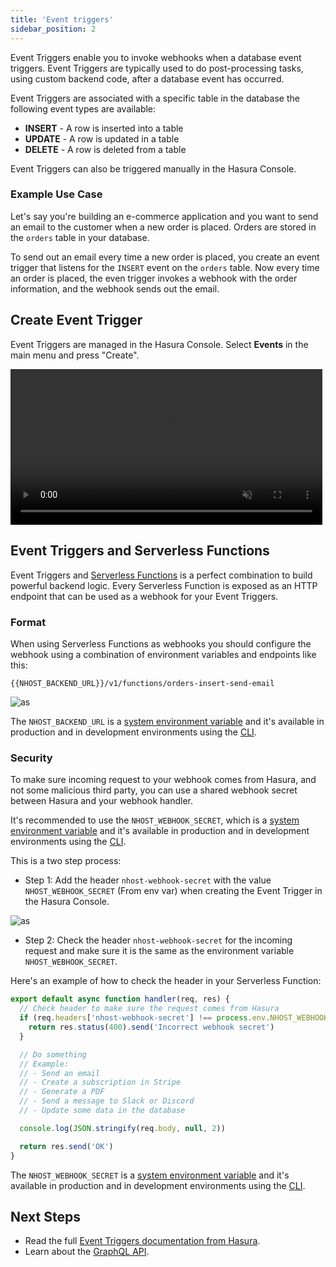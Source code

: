 ```yaml
---
title: 'Event triggers'
sidebar_position: 2
---
```


Event Triggers enable you to invoke webhooks when a database event triggers. Event Triggers are typically used to do post-processing tasks, using custom backend code, after a database event has occurred.

Event Triggers are associated with a specific table in the database the following event types are available:

- **INSERT** - A row is inserted into a table
- **UPDATE** - A row is updated in a table
- **DELETE** - A row is deleted from a table

Event Triggers can also be triggered manually in the Hasura Console.

### Example Use Case

Let's say you're building an e-commerce application and you want to send an email to the customer when a new order is placed. Orders are stored in the `orders` table in your database.

To send out an email every time a new order is placed, you create an event trigger that listens for the `INSERT` event on the `orders` table. Now every time an order is placed, the even trigger invokes a webhook with the order information, and the webhook sends out the email.

## Create Event Trigger

Event Triggers are managed in the Hasura Console. Select **Events** in the main menu and press "Create".

<video width="99%" autoPlay muted loop controls="true">
  <source src="/videos/hasura-create-event-trigger.mp4" type="video/mp4" />
</video>

## Event Triggers and Serverless Functions

Event Triggers and [Serverless Functions](/platform/serverless-functions) is a perfect combination to build powerful backend logic. Every Serverless Function is exposed as an HTTP endpoint that can be used as a webhook for your Event Triggers.

### Format

When using Serverless Functions as webhooks you should configure the webhook using a combination of environment variables and endpoints like this:

```
{{NHOST_BACKEND_URL}}/v1/functions/orders-insert-send-email
```

![as](/img/database/event-triggers/webhook-url-format.png)

The `NHOST_BACKEND_URL` is a [system environment variable](/platform/environment-variables#system-environment-variables) and it's available in production and in development environments using the [CLI](/platform/cli).

### Security

To make sure incoming request to your webhook comes from Hasura, and not some malicious third party, you can use a shared webhook secret between Hasura and your webhook handler.

It's recommended to use the `NHOST_WEBHOOK_SECRET`, which is a [system environment variable](/platform/environment-variables#system-environment-variables) and it's available in production and in development environments using the [CLI](/platform/cli).

This is a two step process:

- Step 1: Add the header `nhost-webhook-secret` with the value `NHOST_WEBHOOK_SECRET` (From env var) when creating the Event Trigger in the Hasura Console.

![as](/img/database/event-triggers/webhook-secret-header.png)

- Step 2: Check the header `nhost-webhook-secret` for the incoming request and make sure it is the same as the environment variable `NHOST_WEBHOOK_SECRET`.

Here's an example of how to check the header in your Serverless Function:

```js
export default async function handler(req, res) {
  // Check header to make sure the request comes from Hasura
  if (req.headers['nhost-webhook-secret'] !== process.env.NHOST_WEBHOOK_SECRET) {
    return res.status(400).send('Incorrect webhook secret')
  }

  // Do something
  // Example:
  // - Send an email
  // - Create a subscription in Stripe
  // - Generate a PDF
  // - Send a message to Slack or Discord
  // - Update some data in the database

  console.log(JSON.stringify(req.body, null, 2))

  return res.send('OK')
}
```

The `NHOST_WEBHOOK_SECRET` is a [system environment variable](/platform/environment-variables#system-environment-variables) and it's available in production and in development environments using the [CLI](/platform/cli).

## Next Steps

- Read the full [Event Triggers documentation from Hasura](https://hasura.io/docs/latest/graphql/core/event-triggers/index/).
- Learn about the [GraphQL API](/platform/graphql).
